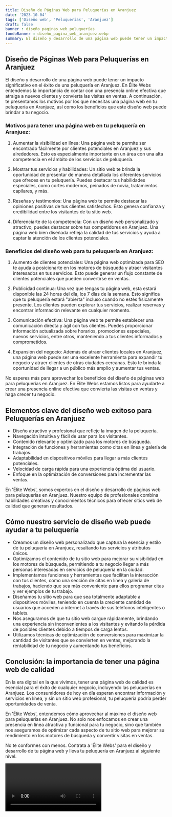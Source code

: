```yaml
---
title: Diseño de Páginas Web para Peluquerías en Aranjuez
date: '2023-10-04'
tags: ['Diseño web', 'Peluquerías', 'Aranjuez']
draft: false
banner : diseño_paginas_web_peluquerías
fondoBanner : diseño_pagina_web_aranjuez.webp
summary: El diseño y desarrollo de una página web puede tener un impacto significativo en el éxito de una peluquería en Aranjuez. En Élite Webs entendemos la importancia de contar con una presencia online efectiva que atraiga a nuevos clientes y convierta las visitas en ventas. A continuación, te presentamos los motivos por los que necesitas una página web en tu peluquería en Aranjuez, así como los beneficios que este diseño web puede brindar a tu negocio.
---
```


## Diseño de Páginas Web para Peluquerías en Aranjuez

El diseño y desarrollo de una página web puede tener un impacto significativo en el éxito de una peluquería en Aranjuez. En Élite Webs entendemos la importancia de contar con una presencia online efectiva que atraiga a nuevos clientes y convierta las visitas en ventas. A continuación, te presentamos los motivos por los que necesitas una página web en tu peluquería en Aranjuez, así como los beneficios que este diseño web puede brindar a tu negocio.

### Motivos para tener una página web en tu peluquería en Aranjuez:

1. Aumentar la visibilidad en línea: Una página web te permite ser encontrado fácilmente por clientes potenciales en Aranjuez y sus alrededores. Esto es especialmente importante en un área con una alta competencia en el ámbito de los servicios de peluquería.

2. Mostrar tus servicios y habilidades: Un sitio web te brinda la oportunidad de presentar de manera detallada los diferentes servicios que ofreces en tu peluquería. Puedes destacar tus habilidades especiales, como cortes modernos, peinados de novia, tratamientos capilares, y más.

3. Reseñas y testimonios: Una página web te permite destacar las opiniones positivas de tus clientes satisfechos. Esto genera confianza y credibilidad entre los visitantes de tu sitio web.

4. Diferenciarte de la competencia: Con un diseño web personalizado y atractivo, puedes destacar sobre tus competidores en Aranjuez. Una página web bien diseñada refleja la calidad de tus servicios y ayuda a captar la atención de los clientes potenciales.

### Beneficios del diseño web para tu peluquería en Aranjuez:

1. Aumento de clientes potenciales: Una página web optimizada para SEO te ayuda a posicionarte en los motores de búsqueda y atraer visitantes interesados en tus servicios. Esto puede generar un flujo constante de clientes potenciales que pueden convertirse en ventas.

2. Publicidad continua: Una vez que tengas tu página web, esta estará disponible las 24 horas del día, los 7 días de la semana. Esto significa que tu peluquería estará "abierta" incluso cuando no estés físicamente presente. Los clientes pueden explorar tus servicios, realizar reservas y encontrar información relevante en cualquier momento.

3. Comunicación efectiva: Una página web te permite establecer una comunicación directa y ágil con tus clientes. Puedes proporcionar información actualizada sobre horarios, promociones especiales, nuevos servicios, entre otros, manteniendo a tus clientes informados y comprometidos.

4. Expansión del negocio: Además de atraer clientes locales en Aranjuez, una página web puede ser una excelente herramienta para expandir tu negocio y atraer clientes de otras ciudades cercanas. Esto te brinda la oportunidad de llegar a un público más amplio y aumentar tus ventas.

No esperes más para aprovechar los beneficios del diseño de páginas web para peluquerías en Aranjuez. En Élite Webs estamos listos para ayudarte a crear una presencia online efectiva que convierta las visitas en ventas y haga crecer tu negocio.

<GifSeo />

<Cta />

## Elementos clave del diseño web exitoso para Peluquerías en Aranjuez

- Diseño atractivo y profesional que refleje la imagen de la peluquería.
- Navegación intuitiva y fácil de usar para los visitantes.
- Contenido relevante y optimizado para los motores de búsqueda.
- Integración de funciones y herramientas como citas en línea y galería de trabajos.
- Adaptabilidad en dispositivos móviles para llegar a más clientes potenciales.
- Velocidad de carga rápida para una experiencia óptima del usuario.
- Enfoque en la optimización de conversiones para incrementar las ventas.

En 'Élite Webs', somos expertos en el diseño y desarrollo de páginas web para peluquerías en Aranjuez. Nuestro equipo de profesionales combina habilidades creativas y conocimientos técnicos para ofrecer sitios web de calidad que generan resultados.

## Cómo nuestro servicio de diseño web puede ayudar a tu peluquería

- Creamos un diseño web personalizado que captura la esencia y estilo de tu peluquería en Aranjuez, resaltando tus servicios y atributos únicos.
- Optimizamos el contenido de tu sitio web para mejorar su visibilidad en los motores de búsqueda, permitiendo a tu negocio llegar a más personas interesadas en servicios de peluquería en la ciudad.
- Implementamos funciones y herramientas que facilitan la interacción con tus clientes, como una sección de citas en línea y galería de trabajos, haciendo que sea más conveniente para ellos programar citas y ver ejemplos de tu trabajo.
- Diseñamos tu sitio web para que sea totalmente adaptable a dispositivos móviles, teniendo en cuenta la creciente cantidad de usuarios que acceden a internet a través de sus teléfonos inteligentes o tablets.
- Nos aseguramos de que tu sitio web cargue rápidamente, brindando una experiencia sin inconvenientes a los visitantes y evitando la pérdida de posibles clientes debido a tiempos de carga lentos.
- Utilizamos técnicas de optimización de conversiones para maximizar la cantidad de visitantes que se convierten en ventas, mejorando la rentabilidad de tu negocio y aumentando tus beneficios.

## Conclusión: la importancia de tener una página web de calidad

En la era digital en la que vivimos, tener una página web de calidad es esencial para el éxito de cualquier negocio, incluyendo las peluquerías en Aranjuez. Los consumidores de hoy en día esperan encontrar información y servicios en línea, y sin un sitio web profesional, tu peluquería podría perder oportunidades de venta.

En 'Élite Webs', entendemos cómo aprovechar al máximo el diseño web para peluquerías en Aranjuez. No solo nos enfocamos en crear una presencia en línea atractiva y funcional para tu negocio, sino que también nos aseguramos de optimizar cada aspecto de tu sitio web para mejorar su rendimiento en los motores de búsqueda y convertir visitas en ventas.

No te conformes con menos. Contrata a 'Élite Webs' para el diseño y desarrollo de tu página web y lleva tu peluquería en Aranjuez al siguiente nivel.

<Video />

<CtaBot job='Peluquerías' city='Aranjuez'/>

<Gmaps query='Aranjuez+españa+maps' />